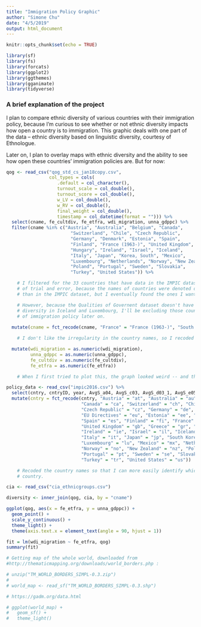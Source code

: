 ```yaml
---
title: "Immigration Policy Graphic"
author: "Simone Chu"
date: "4/5/2019"
output: html_document
---
```


```r
knitr::opts_chunk$set(echo = TRUE)

library(sf)
library(fs)
library(forcats)
library(ggplot2)
library(ggthemes)
library(gganimate)
library(tidyverse)
```

### A brief explanation of the project

I plan to compare ethnic diversity of various countries with their immigration policy, because I'm curious to see whether or not ethnic diversity impacts how open a country is to immigration. This graphic deals with one part of the data -- ethnic diversity based on linguistic diversity, courtesy of Ethnologue. 

Later on, I plan to overlay maps with ethnic diversity and the ability to see how open these countries' immigration policies are. But for now: 

```r

qog <- read_csv("qog_std_cs_jan18copy.csv",
                col_types = cols(
                   .default = col_character(),
                   turnout_scale = col_double(),
                   turnout_score = col_double(),
                   w_LV = col_double(),
                   w_RV = col_double(),
                   final_weight = col_double(),
                   timestamp = col_datetime(format = ""))) %>%
  select(cname, fe_cultdiv, fe_etfra, wdi_migration, unna_gdppc) %>%
  filter(cname %in% c("Austria", "Australia", "Belgium", "Canada",
                        "Switzerland", "Chile", "Czech Republic",
                        "Germany", "Denmark", "Estonia", "Spain",
                        "Finland", "France (1963-)", "United Kingdom", "Greece",
                        "Hungary", "Ireland", "Israel", "Iceland",
                        "Italy", "Japan", "Korea, South", "Mexico",
                        "Luxembourg", "Netherlands", "Norway", "New Zealand",
                        "Poland", "Portugal", "Sweden", "Slovakia",
                        "Turkey", "United States")) %>%

    # I filtered for the 33 countries that have data in the IMPIC dataset. It took a little bit
    # of trial and error, because the names of countries were denoted differently in this dataset
    # than in the IMPIC dataset, but I eventually found the ones I wanted. 

    # However, because the Qualities of Governent dataset doesn't have information on ethnic
    # diversity in Iceland and Luxembourg, I'll be excluding those countries from my analysis 
    # of immigration policy later on. 
  
  mutate(cname = fct_recode(cname, "France" = "France (1963-)", "South Korea" = "Korea, South")) %>%

    # I don't like the irregularity in the country names, so I recoded the relevant factors. 

  mutate(wdi_migration = as.numeric(wdi_migration),
         unna_gdppc = as.numeric(unna_gdppc),
         fe_cultdiv = as.numeric(fe_cultdiv),
         fe_etfra = as.numeric(fe_etfra))

    # When I first tried to plot this, the graph looked weird -- and that's when I realized all the columns were characters instead of numbers. Wild. 

policy_data <- read_csv("impic2016.csv") %>%
  select(cntry, cntryID, year, AvgS_a04, AvgS_c03, AvgS_d03_1, AvgS_e05, AvgS_e04) %>%
  mutate(cntry = fct_recode(cntry, "Austria" = "at", "Australia" = "au", "Belgium" = "be",
                            "Canada" = "ca", "Switzerland" = "ch", "Chile" = "cl",
                            "Czech Republic" = "cz", "Germany" = "de", "Denmark" = "dk",
                            "EU Directives" = "eu", "Estonia" = "ee", "EU Regulation" = "er",
                            "Spain" = "es", "Finland" = "fi", "France" = "fr", 
                            "United Kingdom" = "gb", "Greece" = "gr", "Hungary" = "hu",
                            "Ireland" = "ie", "Israel" = "il", "Iceland" = "is",
                            "Italy" = "it", "Japan" = "jp", "South Korea" = "kr",
                            "Luxembourg" = "lu", "Mexico" = "mx", "Netherlands" = "nl",
                            "Norway" = "no", "New Zealand" = "nz", "Poland" = "pl",
                            "Portugal" = "pt", "Sweden" = "se", "Slovakia" = "sk",
                            "Turkey" = "tr", "United States" = "us"))

    # Recoded the country names so that I can more easily identify which data goes for each
    # country. 

cia <- read_csv("cia_ethnicgroups.csv")

diversity <- inner_join(qog, cia, by = "cname")
```

```r

ggplot(qog, aes(x = fe_etfra, y = unna_gdppc)) + 
  geom_point() +
  scale_y_continuous() + 
  theme_light() +
  theme(axis.text.x = element_text(angle = 90, hjust = 1))

fit = lm(wdi_migration ~ fe_etfra, qog)
summary(fit)

```



```r
# Getting map of the whole world, downloaded from  
#http://thematicmapping.org/downloads/world_borders.php : 

# unzip("TM_WORLD_BORDERS_SIMPL-0.3.zip") 
# 
# world_map <- read_sf("TM_WORLD_BORDERS_SIMPL-0.3.shp")

# https://gadm.org/data.html 

# ggplot(world_map) + 
#   geom_sf() + 
#   theme_light()  
```

